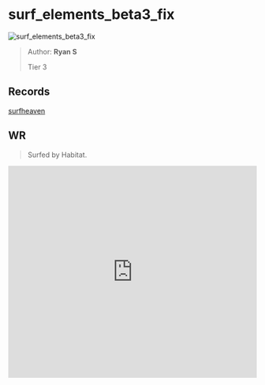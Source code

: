 
# surf_elements_beta3_fix

![surf_elements_beta3_fix](https://raw.githubusercontent.com/Sayt123/SurfMapPics/Maps-and-bonuses/csgo/surf_elements_beta3_fix.jpg)

> Author: **Ryan S**
>
> Tier 3

## Records

[surfheaven](https://surfheaven.eu/map/surf_elements_beta3_fix)

## WR

> Surfed by Habitat.

<iframe
width="100%"
height="430"
src="https://www.youtube.com/embed/8XsiOrE7qZ8"
frameborder="0"
allow="accelerometer; autoplay; clipboard-write; encrypted-media; gyroscope; picture-in-picture"
allowFullScreen
/>

```md

[Surf Timer] - Hab #BlueJays finished in 01:22:57 (WR -00:00:52). Improving by 00:00:72
[Surf Timer] - Hab #BlueJays beat the map record! Rank: 1/2522


```
                